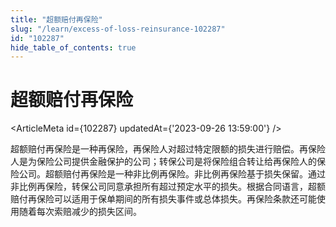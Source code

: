 ```yaml
---
title: "超额赔付再保险"
slug: "/learn/excess-of-loss-reinsurance-102287"
id: "102287"
hide_table_of_contents: true
---
```



# 超额赔付再保险

<ArticleMeta id={102287} updatedAt={'2023-09-26 13:59:00'} />
<div className='border-solid border-b border-t-0 my-4 border-[var(--ifm-color-gray-300)]' />

超额赔付再保险是一种再保险，再保险人对超过特定限额的损失进行赔偿。再保险人是为保险公司提供金融保护的公司；转保公司是将保险组合转让给再保险人的保险公司。超额赔付再保险是一种非比例再保险。非比例再保险基于损失保留。通过非比例再保险，转保公司同意承担所有超过预定水平的损失。根据合同语言，超额赔付再保险可以适用于保单期间的所有损失事件或总体损失。再保险条款还可能使用随着每次索赔减少的损失区间。
